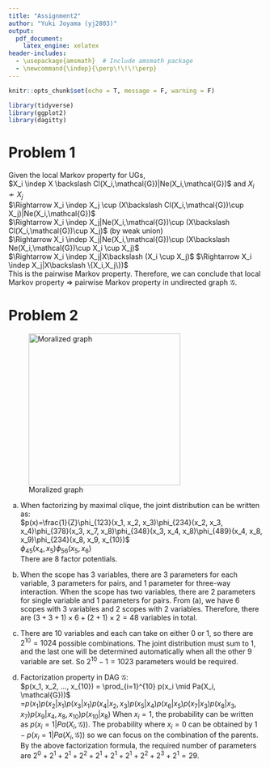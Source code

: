 ```yaml
---
title: "Assignment2"
author: "Yuki Joyama (yj2803)"
output: 
  pdf_document:
    latex_engine: xelatex
header-includes:
  - \usepackage{amsmath}  # Include amsmath package
  - \newcommand{\indep}{\perp\!\!\!\perp}
---
```


```r
knitr::opts_chunk$set(echo = T, message = F, warning = F)

library(tidyverse)
library(ggplot2)
library(dagitty)
```

# Problem 1
Given the local Markov property for UGs,  
$X_i \indep X \backslash Cl(X_i,\mathcal{G})|Ne(X_i,\mathcal{G})$ and $X_i\not\sim X_j$  
$\Rightarrow X_i \indep X_j \cup (X\backslash Cl(X_i,\mathcal{G})\cup X_j)|Ne(X_i,\mathcal{G})$  
$\Rightarrow X_i \indep X_j|Ne(X_i,\mathcal{G})\cup (X\backslash Cl(X_i,\mathcal{G})\cup X_j)$ (by weak union)  
$\Rightarrow X_i \indep X_j|Ne(X_i,\mathcal{G})\cup (X\backslash Ne(X_i,\mathcal{G})\cup X_i \cup X_j)$  
$\Rightarrow X_i \indep X_j|X\backslash (X_i \cup X_j)$  $\Rightarrow X_i \indep X_j|X\backslash \{X_i,X_j\})$  
This is the pairwise Markov property. Therefore, we can conclude that local Markov property $\Rightarrow$ pairwise Markov property in undirected graph $\mathcal{G}$.

# Problem 2
![Moralized graph](hw2_p2.png){width=300px}  

(a) When factorizing by maximal clique, the joint distribution can be written as:    
$p(x)=\frac{1}{Z}\phi_{123}(x_1, x_2, x_3)\phi_{234}(x_2, x_3, x_4)\phi_{378}(x_3, x_7, x_8)\phi_{348}(x_3, x_4, x_8)\phi_{489}(x_4, x_8, x_9)\phi_{234}(x_8, x_9, x_{10})$  
$\phi_{45}(x_4, x_5)\phi_{56}(x_5, x_6)$  
There are 8 factor potentials. 

(b) When the scope has 3 variables, there are 3 parameters for each variable, 3 parameters for pairs, and 1 parameter for three-way interaction. When the scope has two variables, there are 2 parameters for single variable and 1 parameters for pairs. From (a), we have 6 scopes with 3 variables and 2 scopes with 2 variables. Therefore, there are $(3+3+1)\times6+(2+1)\times2=48$ variables in total.

(c) There are 10 variables and each can take on either 0 or 1, so there are $2^{10}=1024$ possible combinations. The joint distribution must sum to 1, and the last one will be determined automatically when all the other 9 variable are set. So $2^{10}-1=1023$ parameters would be required.   

(d) Factorization property in DAG $\mathcal{G}$:    
$p(x_1, x_2, ..., x_{10}) = \prod_{i=1}^{10} p(x_i \mid Pa(X_i, \mathcal{G}))$  
=$p(x_1)p(x_2|x_1)p(x_3|x_1)p(x_4|x_2, x_3)p(x_5|x_4)p(x_6|x_5)p(x_7|x_3)p(x_8|x_3,x_7)p(x_9|x_4,x_8,x_{10})p(x_{10}|x_8)$
When $x_i=1$, the probability can be written as $p(x_i=1|Pa(X_i,\mathcal{G}))$. The probability where $x_i=0$ can be obtained by $1-p(x_i=1|Pa(X_i,\mathcal{G}))$ so we can focus on the combination of the parents. 
By the above factorization formula, the required number of parameters are $2^0+2^1+2^1+2^2+2^1+2^1+2^1+2^2+2^3+2^1=29$.



